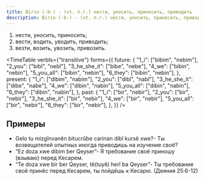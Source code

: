 ```yaml
---
title: Birin (-b-) - (vt. п.г.) нести, уносить, приносить, приводить
description: Birin (-b-) - (vt. п.г.) нести, уносить, приносить, приводить
---
```



1. нести, уносить, приносить;
2. вести, водить, уводить, приводить;
3. везти, возить, увозить, привозить.

<TimeTable
    verbIs={"transitive"}
    forms={{
        future: {
            "1_i": ["bibim", "nebim"],
            "2_you": ["bibî", "nebî"],
            "3_he_she_it": ["bibe", "nebe"],
            "4_we": ["bibin", "nebin"],
            "5_you_all": ["bibin", "nebin"],
            "6_they": ["bibin", "nebin"],
        },
        present: {
            "1_i": ["dibim", "nabim"],
            "2_you": ["dibî", "nabî"],
            "3_he_she_it": ["dibe", "nabe"],
            "4_we": ["dibin", "nabin"],
            "5_you_all": ["dibin", "nabin"],
            "6_they": ["dibin", "nabin"],
        },
        past: {
            "1_i": ["bir", "nebir"],
            "2_you": ["bir", "nebir"],
            "3_he_she_it": ["bir", "nebir"],
            "4_we": ["bir", "nebir"],
            "5_you_all": ["bir", "nebir"],
            "6_they": ["bir", "nebir"],
        },
    }}
/>

## Примеры

* Gelo tu mizgînvanên bitucrûbe carinan dibî kursê xwe?- Ты возвещателей опытных иногда приводишь на изучение своё?
* “Ez doza xwe dibim ber Qeyser”- Я требование своё приношу (взываю) перед Кесарем.
* “Te doza xwe bir ber Qeyser, tê(tuyê) herî ba Qeyser”- Ты требование своё принёс перед Кесарем, ты пойдёшь к Кесарю. (Деяния 25:6-12)
